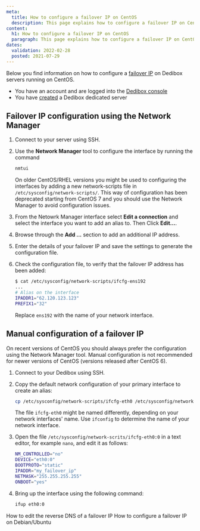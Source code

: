 ```yaml
---
meta:
  title: How to configure a failover IP on CentOS 
  description: This page explains how to configure a failover IP on CentOS.
content:
  h1: How to configure a failover IP on CentOS 
  paragraph: This page explains how to configure a failover IP on CentOS.
dates:
  validation: 2022-02-28
  posted: 2021-07-29
---
```


Below you find information on how to configure a [failover IP](/dedibox-network/ip-failover/concepts/#failover-ips) on Dedibox servers running on CentOS.

<Message type="requirement">

  - You have an account and are logged into the [Dedibox console](https://console.online.net)
  - You have [created](/dedibox/dedicated-servers/how-to/order-a-server) a Dedibox dedicated server

</Message>

## Failover IP configuration using the Network Manager 

1. Connect to your server using SSH.

2. Use the **Network Manager** tool to configure the interface by running the command 

    ```sh 
    nmtui
    ```

    <Message type="note">

    On older CentOS/RHEL versions you might be used to configuring the interfaces by adding a new network-scripts file in `/etc/sysconfig/network-scripts/`. This way of configuration has been deprecated starting from CentOS 7 and you should use the Network Manager to avoid configuration issues. 

    </Message>

3. From the Netowrk Manager interface select **Edit a connection** and select the interface you want to add an alias to. Then Click **Edit...**.

4. Browse through the **Add ...** section to add an additional IP address. 

5. Enter the details of your failover IP and save the settings to generate the configuration file. 

6. Check the configuration file, to verify that the failover IP address has been added: 

    ```sh 
    $ cat /etc/sysconfig/network-scripts/ifcfg-ens192
    ...
    # Alias on the interface
    IPADDR1="62.120.123.123"
    PREFIX1="32"
    ```

    <Message type="note">

    Replace `ens192` with the name of your network interface. 

    </Message>

## Manual configuration of a failover IP

<Message type="note">

On recent versions of CentOS you should always prefer the configuration using the Network Manager tool. Manual configuration is not recommended for newer versions of CentOS (versions released after CentOS 6). 

</Message>

1. Connect to your Dedibox using SSH.

2. Copy the default network configuration of your primary interface to create an alias: 

    ```sh 
    cp /etc/sysconfig/network-scripts/ifcfg-eth0 /etc/sysconfig/network-scrits/ifcfg-eth0:0
    ```

    <Message type="note">

    The file `ifcfg-eth0` might be named differently, depending on your network interfaces' name. Use `ifconfig` to determine the name of your network interface. 

    </Message>

3. Open the file `/etc/sysconfig/network-scrits/ifcfg-eth0:0` in a text editor, for example `nano`, and edit it as follows: 

    ```sh 
    NM_CONTROLLED="no"
    DEVICE="eth0:0"
    BOOTPROTO="static"
    IPADDR="my_failover_ip"
    NETMASK="255.255.255.255"
    ONBOOT="yes"
    ```

4. Bring up the interface using the following command: 

    ```sh 
    ifup eth0:0
    ```

<Navigation title="See Also">
  <PreviousButton to="/dedibox-network/ip-failover/how-to/configure-reverse-dns">How to edit the reverse DNS of a failover IP</PreviousButton>
  <NextButton to="/dedibox-network/ip-failover/how-to/configure-debian-ubuntu">How to configure a failover IP on Debian/Ubuntu</NextButton>
</Navigation>
